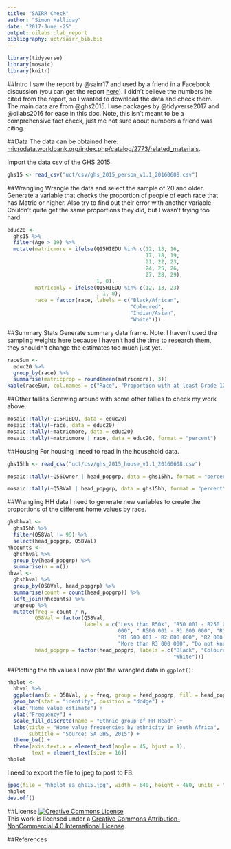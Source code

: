 ```yaml
---
title: "SAIRR Check"
author: "Simon Halliday"
date: "2017-June -25"
output: oilabs::lab_report
bibliography: uct/sairr_bib.bib
---
```


```r
library(tidyverse)
library(mosaic)
library(knitr)
```

##Intro
I saw the report by @sairr17 and used by a friend in a Facebook discussion (you can get the report [here](http://sa-monitor.com/wp-content/uploads/2017/02/IRR-Auditing-racial-transformation-2017-01.pdf)). I didn't believe the numbers he cited from the report, so I wanted to download the data and check them. The main data are from @ghs2015. I use packages by @tidyverse2017 and @oilabs2016 for ease in this doc. Note, this isn't meant to be a comprehensive fact check, just me not sure about numbers a friend was citing. 


##Data
The data can be obtained here: [microdata.worldbank.org/index.php/catalog/2773/related_materials](http://microdata.worldbank.org/index.php/catalog/2773/related_materials). 

Import the data csv of the GHS 2015:
```r
ghs15 <- read_csv("uct/csv/ghs_2015_person_v1.1_20160608.csv")
```

##Wrangling 
Wrangle the data and select the sample of 20 and older. 
Generate a variable that checks the proportion of people of each race that has Matric or higher. 
Also try to find out their error with another variable. 
Couldn't quite get the same proportions they did, but I wasn't trying too hard. 
```r
educ20 <- 
  ghs15 %>%
  filter(Age > 19) %>%
  mutate(matricmore = ifelse(Q15HIEDU %in% c(12, 13, 16,
                                             17, 18, 19,
                                             21, 22, 23,
                                             24, 25, 26,
                                             27, 28, 29),
                             1, 0), 
         matriconly = ifelse(Q15HIEDU %in% c(12, 13, 23)
                             , 1, 0), 
         race = factor(race, labels = c("Black/African",
                                        "Coloured",
                                        "Indian/Asian",
                                        "White")))
```

##Summary Stats
Generate summary data frame. 
Note: I haven't used the sampling weights here because I haven't had the time to research them, they shouldn't change the estimates too much just yet. 
```r
raceSum <- 
  educ20 %>%
  group_by(race) %>%
  summarise(matricprop = round(mean(matricmore), 3))
kable(raceSum, col.names = c("Race", "Proportion with at least Grade 12"))
```

##Other tallies
Screwing around with some other tallies to check my work above. 
```r
mosaic::tally(~Q15HIEDU, data = educ20)
mosaic::tally(~race, data = educ20)
mosaic::tally(~matricmore, data = educ20)
mosaic::tally(~matricmore | race, data = educ20, format = "percent")
```


##Housing 
For housing I need to read in the household data.

```r
ghs15hh <- read_csv("uct/csv/ghs_2015_house_v1.1_20160608.csv")
```

```r
mosaic::tally(~Q56Owner | head_popgrp, data = ghs15hh, format = "percent")
```

```r
mosaic::tally(~Q58Val | head_popgrp, data = ghs15hh, format = "percent")
```

##Wrangling HH data 
I need to generate new variables to create the proportions of the different home values by race. 
```r
ghshhval <- 
  ghs15hh %>% 
  filter(Q58Val != 99) %>% 
  select(head_popgrp, Q58Val) 
hhcounts <- 
  ghshhval %>%
  group_by(head_popgrp) %>% 
  summarise(n = n())
hhval <- 
  ghshhval %>%
  group_by(Q58Val, head_popgrp) %>% 
  summarise(count = count(head_popgrp)) %>%
  left_join(hhcounts) %>%
  ungroup %>%
  mutate(freq = count / n, 
         Q58Val = factor(Q58Val, 
                         labels = c("Less than R50k", "R50 001 - R250 000", "R250 001 - R500
                                    000", " R500 001 - R1 000 000", "R1 000 001 - R1 500 000",
                                    "R1 500 001 - R2 000 000", "R2 000 001 - R3 000 000",
                                    "More than R3 000 000", "Do not know")), 
         head_popgrp = factor(head_popgrp, labels = c("Black", "Coloured", "Indian/Asian",
                                                      "White")))
```


##Plotting the hh values
I now plot the wrangled data in `ggplot()`:
```r
hhplot <- 
  hhval %>% 
  ggplot(aes(x = Q58Val, y = freq, group = head_popgrp, fill = head_popgrp)) + 
  geom_bar(stat = "identity", position = "dodge") + 
  xlab("Home value estimate") + 
  ylab("Frequency") + 
  scale_fill_discrete(name = "Ethnic group of HH Head") +
  labs(title = "Home value frequencies by ethnicity in South Africa", 
       subtitle = "Source: SA GHS, 2015") +
  theme_bw() +
  theme(axis.text.x = element_text(angle = 45, hjust = 1), 
        text = element_text(size = 16))
hhplot
```

I need to export the file to jpeg to post to FB. 
```r
jpeg(file = "hhplot_sa_ghs15.jpg", width = 640, height = 480, units = "px")
hhplot
dev.off()
```


##License
<a rel="license" href="http://creativecommons.org/licenses/by-nc/4.0/"><img alt="Creative Commons License" style="border-width:0" src="https://i.creativecommons.org/l/by-nc/4.0/88x31.png" /></a><br />This work is licensed under a <a rel="license" href="http://creativecommons.org/licenses/by-nc/4.0/">Creative Commons Attribution-NonCommercial 4.0 International License</a>.


##References
